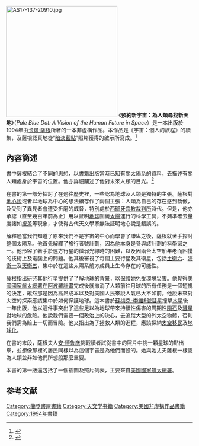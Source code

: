 {{Multiple issues|
{{Tone|time=2020-09-02T07:06:49+00:00}}
{{Refimprove|time=2020-09-02T07:06:49+00:00}}
}}
{{noteTA
|1 = zh:絕望真相; zh-hans:难以忽视的真相; zh-hk:絕望真相; zh-tw:不願面對的真相;
|2 = zh:美國國家航空暨太空總署; zh-hans:美国国家航空航天局或美国宇航局; zh-hk:美國太空總署; zh-tw:美國國家航空暨太空總署;
|3 = zh-hans:暗淡蓝点：展望人类的太空家园; zh-hant:預約新宇宙：為人類尋找新天地;
|4 = zh-hans:旅行者1号; zh-hk:航行者1號; zh-tw:航海家1號;
|5 = zh-hans:宇宙时空之旅; zh-hk:宇宙時空之旅; zh-tw:宇宙大探索;
}}
{{Infobox book
| name         = Pale Blue Dot
| image        = 
| caption      = 
| author       = [[卡爾·薩根|卡爾·薩根]]
| illustrator  = 
| cover_artist = 
| country      = 美国
| language     = 英语
| series       = 
| subject      = [[天文学|天文学]]
| publisher    = Random House
| release_date = 1994
| media_type   = 实体书（包括[[精裝書|精裝]]和[[平裝書|平裝]]）
| pages        = 429
| isbn         = 0-679-43841-6
| dewey        = 919.9/04 20
| congress     = QB500.262 .S24 1994
| oclc         = 30736355
| preceded_by  = [[宇宙：個人的旅程|宇宙：個人的旅程]]
| followed_by  = [[魔鬼出没的世界|魔鬼出没的世界]]
}}
[[File:AS17-137-20910.jpg|300px]]
《'''預約新宇宙：為人類尋找新天地'''》（''Pale Blue Dot: A Vision of the Human Future in Space''）是一本出版於1994年由[[卡爾·薩根|卡爾·薩根]]所著的一本非虛構作品。本作品是《宇宙：個人的旅程》的續集，及薩根認真地從“[[暗淡藍點|暗淡藍點]]”照片獲得的啟示所寫成。<ref name="big-sky">{{cite web
 |url         = http://www.bigskyastroclub.org/pale_blue_dot.html
 |title       = A Pale Blue Dot
 |publisher   = Big Sky Astronomy Club
 |accessdate  = 2006-04-02
 |deadurl     = yes
 |archiveurl  = https://web.archive.org/web/20060404012013/http://www.bigskyastroclub.org/pale_blue_dot.htm
 |archivedate = 2006-04-04
}}
</ref>

==內容簡述==
書中薩根結合了不同的思想，以書籍出版當時已知有關太陽系的資料，去描述有關人類處身於宇宙的位置。他亦詳細闡述了他對未來人類的目光。<ref name="Biblo">{{cite journal | url = http://www.biblio.com/isbnsearch.php?isbn=0345376595 | title = 9780345376596 - Pale Blue Dot by Carl Sagan | year =  | journal =  | access-date = 2020-09-02 | archive-date = 2020-06-12 | archive-url = https://web.archive.org/web/20200612114539/https://www.biblio.com/9780345376596 | dead-url = no }}</ref>

在書的第一部分探討了在過往歷史裡，一些認為地球及人類是獨特的主張。薩根對[[地心說|地心說]]或者以地球為中心的想法續存作了兩個主張：人類為自己的存在感到驕傲，及受到了異見者會遭受折磨的威脅，特別處於[[西班牙宗教裁判所|西班牙宗教裁判所]]時代。但是，他亦承認（直至幾百年前為止）用以証明[[地球|地球]]圍繞[[太陽|太陽]]運行的科學工具，不夠準確去量度諸如[[視差|視差]]等現象，才使得古代天文學家無法証明地心說是錯誤的。

解釋過當我們知道了原來我們不是宇宙的中心而學會了謙卑之後，薩根就著手探討整個太陽系。他首先解釋了旅行者號計劃，因為他本身是參與該計劃的科學家之一。他形容了著手於遠方行星的微弱光線時的困難，以及因兩台太空船年老而困擾的技術上及電腦上的問題。他其後審視了每個主要行星及其衛星，包括[[土衛六|土衛六]]、[[海衛一|海衛一]]及[[天衛五|天衛五]]，集中於在這些太陽系前方成員上生命存在的可能性。 

薩根指出研究其他行星提供了了解地球的背景，以保護她免受環境災害。他覺得[[美國國家航太總署|美國國家航太總署]]在[[阿波羅計畫|阿波羅計畫]]完成後就撤消了人類前往月球的所有任務是一個短視的決定，縱然那是因為高昂成本以及對美國人民來說人氣已大不如前。他說未來對太空的探索應該集中於如何保護地球。這本書於[[苏梅克-列维9号彗星|蘇梅克-李維9號彗星]]撞擊[[木星|木星]]後一年出版，他以這件事突出了這些足以為地球帶來持續性傷害的周期性[[隕石|隕石]]及[[彗星|彗星]]對地球的危險。他說我們需要一個政治上的決心，去追蹤大型的外太空物體，否則我們需為賠上一切而冒險。他又指出為了拯救人類的進程，應該採納[[太空移民|太空移民]]及[[地球化|地球化]]。

在書的末段，薩根夫人[[安·德鲁彦|安·德鲁彦]]挑戰讀者試從書中的照片中挑一顆星球的點出來，並想像那裡的居民同樣以為這個宇宙是為他們而設的。她與她丈夫薩根一樣認為人類並非如他們所想般那麼重要。

本書的第一版還包括了一個插圖及照片列表，主要來自[[美國國家航太總署|美國國家航太總署]]。

== 参考文献 ==
{{Reflist|2}}

[[Category:蘭登書屋書籍|Category:蘭登書屋書籍]]
[[Category:天文学书籍|Category:天文学书籍]]
[[Category:美國非虛構作品書籍|Category:美國非虛構作品書籍]]
[[Category:1994年書籍|Category:1994年書籍]]